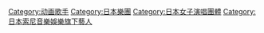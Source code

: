 [[Category:动画歌手|Category:动画歌手]]
[[Category:日本樂團|Category:日本樂團]]
[[Category:日本女子演唱團體|Category:日本女子演唱團體]]
[[Category:日本索尼音樂娛樂旗下藝人|Category:日本索尼音樂娛樂旗下藝人]]